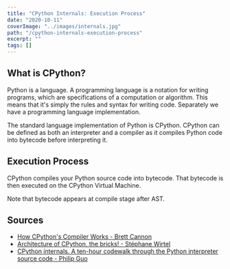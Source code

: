 ```yaml
---
title: "CPython Internals: Execution Process"
date: "2020-10-11"
coverImage: "../images/internals.jpg"
path: "/cpython-internals-execution-process"
excerpt: ""
tags: []
---
```


## What is CPython?

Python is a language. A programming language is a notation for writing programs, which are specifications of a computation or algorithm.
This means that it's simply the rules and syntax for writing code. Separately we have a programming language implementation.

The standard language implementation of Python is CPython.
CPython can be defined as both an interpreter and a compiler as it compiles Python code into bytecode before interpreting it.

## Execution Process
CPython compiles your Python source code into bytecode. That bytecode is then executed on the CPython Virtual Machine.
<PythonExecutionSteps className="excalidraw" />

Note that bytecode appears at compile stage after AST.

## Sources
- [How CPython's Compiler Works - Brett Cannon](https://www.youtube.com/watch?v=R31NRWgoIWM)
- [Architecture of CPython, the bricks! - Stéphane Wirtel](https://www.youtube.com/watch?v=ZkAc6hzGun4&t=1502s)
- [CPython internals. A ten-hour codewalk through the Python interpreter source code - Philip Guo](https://pg.ucsd.edu/cpython-internals.htm)
